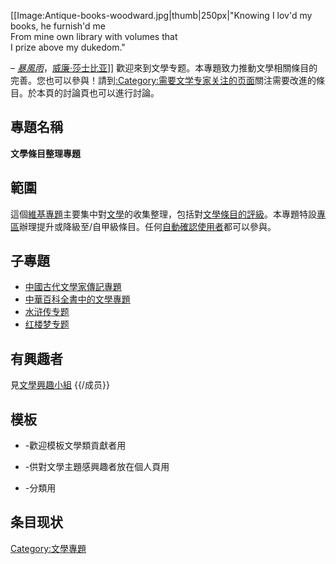 {{维基专题状态|semi-active|WP:LIT}}
[[Image:Antique-books-woodward.jpg|thumb|250px|"Knowing I lov'd my books, he furnish'd me
<br />From mine own library with volumes that
<br />I prize above my dukedom."
<p align=right>– ''[[暴風雨_(莎士比亞)|暴風雨]]''，[[威廉·莎士比亚|威廉·莎士比亚]]]]
歡迎來到文學专题。本專題致力推動文學相關條目的完善。您也可以參與！請到[[:Category:需要文学专家关注的页面|:Category:需要文学专家关注的页面]]關注需要改進的條目。於本頁的討論頁也可以進行討論。
==專題名稱==
'''文學條目整理專題'''

==範圍==
這個[[Wikipedia:专题|維基專題]]主要集中對[[文學|文學]]的收集整理，包括對[[Wikipedia:文學專題/評級|文學條目的評級]]。本專題特設[[Wikipedia:文學專題/評級/甲級|專區]]辦理提升或降級至/自甲級條目。任何[[Wikipedia:自動確認用戶|自動確認使用者]]都可以參與。

==子專題==
*[[WikiProject:中国古代文学家传记|中國古代文學家傳記專題]] 
*[[WikiProject:傳統百科全書條目/中華百科全書/文學|中華百科全書中的文學專題]]
*[[WikiProject:水浒传|水浒传专题]]
*[[WikiProject:红楼梦|红楼梦专题]]

== 有興趣者 ==
見[[WikiProject:文學/成员|文學興趣小組]]
{{/成员}}

==模板==
*{{Tls|WelcomeLIT}} -歡迎模板文學類貢獻者用
*{{Tl|User literature}}-供對文學主題感興趣者放在個人頁用
*{{T1|文學專題}} -分類用

== 条目现状 ==
{{Articles by Quality
 |topic=文學
 |project=文學
 |format=TOC
}}
{{Articles by Importance
 |topic=文學
 |project=文學
}}
{{WikiProject Footer}}
[[Category:文學專題|Category:文學專題]]